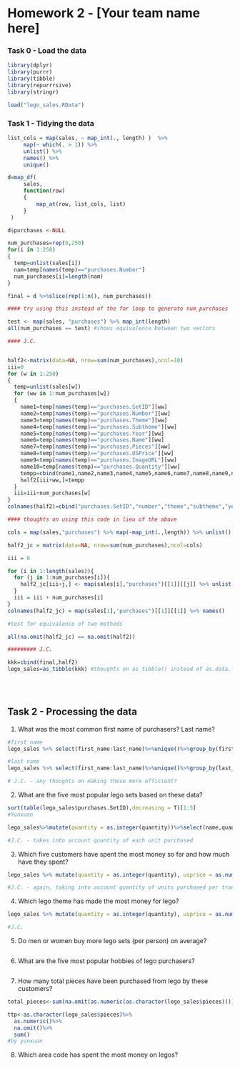 Homework 2 - [Your team name here]
========================================================

### Task 0 - Load the data

```r
library(dplyr)
library(purrr)
library(tibble)
library(repurrrsive)
library(stringr)

load("lego_sales.RData")
```


### Task 1 - Tidying the data

<!-- Covert the `sales` object into a tidy data frame. Be sure to include a write up of your methods. -->

```r
list_cols = map(sales, ~ map_int(., length) )  %>% 
     map(~ which(. > 1)) %>% 
     unlist() %>% 
     names() %>% 
     unique()

d=map_df(
     sales, 
     function(row)
     {
         map_at(row, list_cols, list)
     }
 )

d$purchases <-NULL

num_purchases=rep(0,250)
for(i in 1:250)
{
  temp=unlist(sales[i])
  nam=temp[names(temp)=="purchases.Number"]
  num_purchases[i]=length(nam)
}

final = d %>%slice(rep(1:n(), num_purchases))

#### try using this instead of the for loop to generate num_purchases

test <- map(sales, "purchases") %>% map_int(length)
all(num_purchases == test) #shows equivalence between two vectors

#### J.C.


half2<-matrix(data=NA, nrow=sum(num_purchases),ncol=10)
iii=0
for (w in 1:250)
{
  temp=unlist(sales[w])
  for (ww in 1:num_purchases[w])
  {
    name1=temp[names(temp)=="purchases.SetID"][ww]
    name2=temp[names(temp)=="purchases.Number"][ww]
    name3=temp[names(temp)=="purchases.Theme"][ww]
    name4=temp[names(temp)=="purchases.Subtheme"][ww]
    name5=temp[names(temp)=="purchases.Year"][ww]
    name6=temp[names(temp)=="purchases.Name"][ww]
    name7=temp[names(temp)=="purchases.Pieces"][ww]
    name8=temp[names(temp)=="purchases.USPrice"][ww]
    name9=temp[names(temp)=="purchases.ImageURL"][ww]
    name10=temp[names(temp)=="purchases.Quantity"][ww]
    tempp=cbind(name1,name2,name3,name4,name5,name6,name7,name8,name9,name10)
    half2[iii+ww,]=tempp
  }
  iii=iii+num_purchases[w]
}
colnames(half2)=cbind("purchases.SetID","number","theme","subtheme","year","name","pieces","usprice","imageurl","quantity")

#### thoughts on using this code in lieu of the above

cols = map(sales,"purchases") %>% map(~map_int(.,length)) %>% unlist() %>% max()

half2_jc = matrix(data=NA, nrow=sum(num_purchases),ncol=cols)

iii = 0

for (i in 1:length(sales)){
  for (j in 1:num_purchases[i]){
    half2_jc[iii+j,] <- map(sales[i],"purchases")[[1]][[j]] %>% unlist()
  }
  iii = iii + num_purchases[i]
}
colnames(half2_jc) = map(sales[1],"purchases")[[1]][[1]] %>% names()

#test for equivalence of two methods

all(na.omit(half2_jc) == na.omit(half2))

######### J.C.

kkk=cbind(final,half2)
lego_sales=as_tibble(kkk) #thoughts on as_tibble() instead of as.data.frame ? - J.C.
  
```


<br/>

## Task 2 - Processing the data


1. What was the most common first name of purchasers? Last name?

```r
#first name
lego_sales %>% select(first_name:last_name)%>%unique()%>%group_by(first_name)%>%summarize(number = n())%>%filter(number == max(number))

#last name
lego_sales %>% select(first_name:last_name)%>%unique()%>%group_by(last_name)%>%summarize(number = n())%>%filter(number == max(number))

# J.C. - any thoughts on making these more efficient?
```

2. What are the five most popular lego sets based on these data?

```r
sort(table(lego_sales$purchases.SetID),decreasing = T)[1:5]
#Yunxuan

lego_sales%>%mutate(quantity = as.integer(quantity))%>%select(name,quantity)%>%group_by(name)%>%summarize(total = sum(quantity))%>%arrange(desc(total))%>%slice(1:5)

#J.C. - takes into account quantity of each unit purchased
```

3. Which five customers have spent the most money so far and how much have they spent?

```r
lego_sales %>% mutate(quantity = as.integer(quantity), usprice = as.numeric(as.character(usprice)), receipts = quantity*usprice) %>% select(first_name,last_name,receipts)%>%group_by(first_name,last_name) %>% summarize(total_receipts = sum(receipts))%>%arrange(desc(total_receipts))%>%ungroup()%>%slice(1:5)

#J.C. - again, taking into account quantity of units purchased per transaction
```

4. Which lego theme has made the most money for lego?

```r
lego_sales %>% mutate(quantity = as.integer(quantity), usprice = as.numeric(as.character(usprice)), receipts = quantity*usprice) %>% select(theme,receipts)%>%group_by(theme)%>%summarize(total = sum(receipts))%>%filter(total == max(total))

#J.C.
```

5. Do men or women buy more lego sets (per person) on average?

```r
```

6. What are the five most popular hobbies of lego purchasers?

```r
```

7. How many total pieces have been purchased from lego by these customers?

```r
total_pieces<-sum(na.omit(as.numeric(as.character(lego_sales$pieces))))

ttp<-as.character(lego_sales$pieces)%>%
  as.numeric()%>%
  na.omit()%>%
  sum()
#by yunxuan
```

8. Which area code has spent the most money on legos?

```r
```
